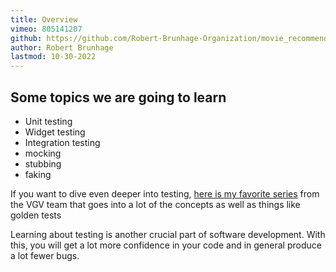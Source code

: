```yaml
---
title: Overview
vimeo: 805141207
github: https://github.com/Robert-Brunhage-Organization/movie_recommendation_app_course/commits/main
author: Robert Brunhage
lastmod: 10-30-2022
---
```


## Some topics we are going to learn

*   Unit testing
*   Widget testing
*   Integration testing
*   mocking
*   stubbing
*   faking

  

If you want to dive even deeper into testing, [here is my favorite series](https://www.youtube.com/watch?v=M_eZg-X789w) from the VGV team that goes into a lot of the concepts as well as things like golden tests

  

Learning about testing is another crucial part of software development. With this, you will get a lot more confidence in your code and in general produce a lot fewer bugs.
